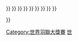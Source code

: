 {{navbox
|title = [[世界羽聯大獎賽]]賽季
|image=
|titlestyle= background:#FC9;
|name  = 世界羽聯大獎賽賽季
|list1 = <div>
{{nowrap|[[2007年世界羽聯大獎賽|2007]] {{•}} }}
{{nowrap|[[2008年世界羽聯大獎賽|2008]] {{•}} }}
{{nowrap|[[2009年世界羽聯大獎賽|2009]] {{•}} }}
{{nowrap|[[2010年世界羽聯大獎賽|2010]] {{•}} }}
{{nowrap|[[2011年世界羽聯大獎賽|2011]] {{•}} }}
{{nowrap|[[2012年世界羽聯大獎賽|2012]] {{•}} }}
{{nowrap|[[2013年世界羽聯大獎賽|2013]] {{•}} }}
{{nowrap|[[2014年世界羽聯大獎賽|2014]] {{•}} }}
{{nowrap|[[2015年世界羽聯大獎賽|2015]] {{•}} }}
{{nowrap|[[2016年世界羽聯大獎賽|2016]] {{•}} }}
'''{{nowrap|[[2017年世界羽聯大獎賽|2017]] }}'''
</div>
}}
<noinclude>
[[Category:世界羽聯大獎賽]]
[[Category:羽球導航模板|世]]
</noinclude>